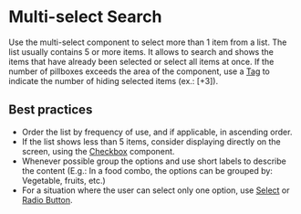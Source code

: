 # Multi-select Search

Use the multi-select component to select more than 1 item from a list. The list usually contains 5 or more items. It allows to search and shows the items that have already been selected or select all items at once.
If the number of pillboxes exceeds the area of the component, use a [Tag](/components/tag) to indicate the number of hiding selected items (ex.: [+3]).

## Best practices

- Order the list by frequency of use, and if applicable, in ascending order.
- If the list shows less than 5 items, consider displaying directly on the screen, using the [Checkbox](/components/checkbox) component.
- Whenever possible group the options and use short labels to describe the content (E.g.: In a food combo, the options can be grouped by: Vegetable, fruits, etc.)
- For a situation where the user can select only one option, use [Select](/components/select) or [Radio Button](/components/radio-button).
